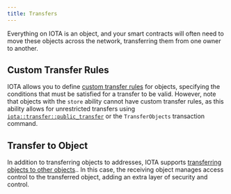 ```yaml
---
title: Transfers
---
```


Everything on IOTA is an object, and your smart contracts will often need to move these objects across the network,
transferring them from one owner to another.

## Custom Transfer Rules

IOTA allows you to define [custom transfer rules](custom-rules.mdx) for objects,
specifying the conditions that must be satisfied for a transfer to be valid.
However, note that objects with the `store` ability cannot have custom transfer rules,
as this ability allows for unrestricted transfers using [`iota::transfer::public_transfer`](../../../../references/framework/iota-framework/transfer.mdx#function-public_transfer)
or the `TransferObjects` transaction command.

## Transfer to Object

In addition to transferring objects to addresses, IOTA supports [transferring objects to other objects](transfer-to-object.mdx)..
In this case, the receiving object manages access control to the transferred object, adding an extra layer of security and control.

